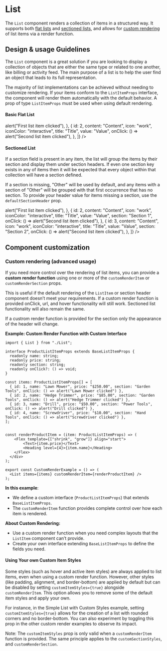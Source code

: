 
<Meta title="Components/Lists and Tables/List" />

# List

The `List` component renders a collection of items in a structured way. It
supports both [flat lists](#basic-flat-list) and
[sectioned lists](#sectioned-list), and allows for
[custom rendering](#custom-rendering-advanced-usage) of list items via a render
function.

## Design & usage Guidelines

The `List` component is a great solution if you are looking to display a
collection of objects that are either the same type or related to one another,
like billing or activity feed. The main purpose of a list is to help the user
find an object that leads to its full representation.

The majority of list implementations can be achieved without needing to
customize rendering. If your items conform to the `ListItemProps` interface, the
component will render them automatically with the default behavior. A prop of
type `ListItemProps` must be used when using default rendering.

#### Basic Flat List

<Canvas>
  <Card>
    <List
      items={[
        {
          id: 1,
          content: "Content",
          icon: "work",
          iconColor: "interactive",
          title: "Title",
          value: "Value",
          onClick: () => alert("First list item clicked"),
        },
        {
          id: 2,
          content: "Content",
          icon: "work",
          iconColor: "interactive",
          title: "Title",
          value: "Value",
          onClick: () => alert("Second list item clicked"),
        },
      ]}
    />
  </Card>
</Canvas>

#### Sectioned List

If a section field is present in any item, the list will group the items by
their section and display them under section headers. If even one section key
exists in any of items then it will be expected that every object within that
collection will have a section defined.

If a section is missing, "Other" will be used by default, and any items with a
section of "Other" will be grouped with that first occurrence that has no
section. To provide your header value for items missing a section, use the
`defaultSectionHeader` prop.

<Canvas>
  <Card>
    <List
      items={[
        {
          id: 1,
          content: "Content",
          icon: "work",
          iconColor: "interactive",
          title: "Title",
          value: "Value",
          section: "Section 1",
          onClick: () => alert("First list item clicked"),
        },
        {
          id: 2,
          content: "Content",
          icon: "work",
          iconColor: "interactive",
          title: "Title",
          value: "Value",
          section: "Section 1",
          onClick: () => alert("Second list item clicked"),
        },
        {
          id: 3,
          content: "Content",
          icon: "work",
          iconColor: "interactive",
          title: "Title",
          value: "Value",
          section: "Section 2",
          onClick: () => alert("Second list item clicked"),
        },
      ]}
    />
  </Card>
</Canvas>

## Component customization

### Custom rendering (advanced usage)

If you need more control over the rendering of list items, you can provide a
**custom render function** using one or more of the `customRenderItem` or
`customRenderSection` props.

This is useful if the default rendering of the `ListItem` or section header
component doesn’t meet your requirements. If a custom render function is
provided onClick, url, and hover functionality will still work. Sectioned list
functionality will also remain the same.

If a custrom render function is provided for the section only the appearance of
the header will change.

**Example: Custom Render Function with Custom Interface**

```tsx
import { List } from "./List";

interface ProductListItemProps extends BaseListItemProps {
  readonly name: string;
  readonly price: string;
  readonly section: string;
  readonly onClick?: () => void;
}

const items: ProductListItemProps[] = [
  { id: 1, name: "Lawn Mower", price: "$250.00", section: "Garden Tools", onClick: () => alert("Lawn Mower clicked") },
  { id: 2, name: "Hedge Trimmer", price: "$85.00", section: "Garden Tools", onClick: () => alert("Hedge Trimmer clicked") },
  { id: 3, name: "Drill", price: "$50.00", section: "Power Tools", onClick: () => alert("Drill clicked") },
  { id: 4, name: "Screwdriver", price: "$10.00", section: "Hand Tools", onClick: () => alert("Screwdriver clicked") },
];


const renderProductItem = (item: ProductListItemProps) => (
    <Flex template={["shrink", "grow"]} align="start">
        <Text>{item.price}</Text>
        <Heading level={4}>{item.name}</Heading>
    </Flex>
  </div>
);

export const CustomRenderExample = () => (
  <List items={items} customRenderItem={renderProductItem} />
);

```

**In this example**:

- We define a custom interface (`ProductListItemProps`) that extends
  `BaseListItemProps`.
- The `customRenderItem` function provides complete control over how each item
  is rendered.

**About Custom Rendering:**

- Use a custom render function when you need complex layouts that the `ListItem`
  component can’t provide.
- Create your own interface extending `BaseListItemProps` to define the fields
  you need.

#### Using Your own Custom Item Styles

Some styles (such as hover and active item styles) are always applied to list
items, even when using a custom render function. However, other styles (like
padding, alignment, and border-bottom) are applied by default but can be
disabled by setting `customItemStyles={true}` alongside `customRenderItem`. This
option allows you to remove some of the default item styles and apply your own.

For instance, in the Simple List with Custom Styles example, setting
`customItemStyles={true}` allows for the creation of a list with rounded corners
and no border-bottom. You can also experiment by toggling this prop in the other
custom render examples to observe its impact.

Note: The `customItemStyles` prop is only valid when a `customRenderItem`
function is provided. The same principle applies to the `customSectionStyles`,
and `customRenderSection`.
